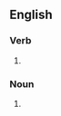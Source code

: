 {{also|cataloguing}}

==English==

===Verb===
{{head|en|verb form}}

# {{present participle of|en|catalog|nocat=1}}

===Noun===
{{en-noun}}

# {{alternative form of|en|cataloguing}}